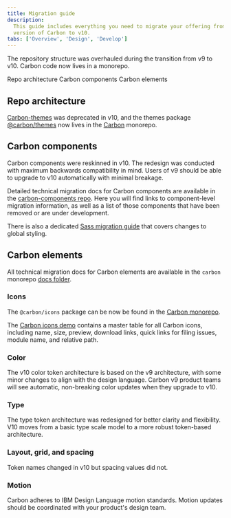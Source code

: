 ```yaml
---
title: Migration guide
description:
  This guide includes everything you need to migrate your offering from an older
  version of Carbon to v10.
tabs: ['Overview', 'Design', 'Develop']
---
```


<PageDescription>

The repository structure was overhauled during the transition from v9 to v10.
Carbon code now lives in a monorepo.

</PageDescription>

<AnchorLinks>

<AnchorLink>Repo architecture</AnchorLink>
<AnchorLink>Carbon components</AnchorLink>
<AnchorLink>Carbon elements</AnchorLink>

</AnchorLinks>

## Repo architecture

[Carbon-themes](https://github.com/carbon-design-system/carbon-themes) was
deprecated in v10, and the themes package
[@carbon/themes](https://github.com/carbon-design-system/carbon/tree/main/packages/themes)
now lives in the [Carbon](https://github.com/carbon-design-system/carbon)
monorepo.

<Row className="resource-card-group">
<Column colLg={4} colMd={4} noGutterSm>
<ResourceCard
    subTitle="@carbon/themes package"
    href="https://github.com/carbon-design-system/carbon/tree/main/packages/themes"
    >

<MdxIcon name="github" />

  </ResourceCard>
</Column>
</Row>

## Carbon components

Carbon components were reskinned in v10. The redesign was conducted with maximum
backwards compatibility in mind. Users of v9 should be able to upgrade to v10
automatically with minimal breakage.

Detailed technical migration docs for Carbon components are available in the
[carbon-components repo](https://github.com/carbon-design-system/carbon/blob/main/packages/components/docs/migration/migrate-to-10.x.md).
Here you will find links to component-level migration information, as well as a
list of those components that have been removed or are under development.

There is also a dedicated
[Sass migration guide](https://github.com/carbon-design-system/carbon/blob/main/packages/components/src/globals/scss/migrate-to-10.x.md)
that covers changes to global styling.

<Row className="resource-card-group">
<Column colLg={4} colMd={4} noGutterSm>
<ResourceCard
    subTitle="Migrate carbon-components"
    href="https://github.com/carbon-design-system/carbon/blob/main/packages/components/docs/migration/migrate-to-10.x.md"
    >

<MdxIcon name="github" />

  </ResourceCard>
</Column>
<Column colLg={4} colMd={4} noGutterSm>
<ResourceCard
    subTitle="Migrate carbon-components-react"
    href="https://github.com/carbon-design-system/carbon/tree/main/packages/react/docs/migration"
    >

<MdxIcon name="github" />

  </ResourceCard>
</Column>
<Column colLg={4} colMd={4} noGutterSm>
<ResourceCard
    subTitle="Migrate carbon-components Sass"
    href="https://github.com/carbon-design-system/carbon/blob/main/packages/components/src/globals/scss/migrate-to-10.x.md"
    >

<MdxIcon name="github" />

  </ResourceCard>
</Column>
</Row>

## Carbon elements

All technical migration docs for Carbon elements are available in the `carbon`
monorepo
[docs folder](https://github.com/carbon-design-system/carbon/tree/main/docs/migration).

<Row className="resource-card-group">
<Column colLg={4} colMd={4} noGutterSm>
<ResourceCard
    subTitle="Migrate elements"
    href="https://github.com/carbon-design-system/carbon/tree/main/docs/migration"
    >

<MdxIcon name="github" />

  </ResourceCard>
</Column>
</Row>

### Icons

The `@carbon/icons` package can be now be found in the
[Carbon monorepo](https://github.com/carbon-design-system/carbon/tree/main/packages/icons).

The
[Carbon icons demo](https://carbon-elements.netlify.com/icons/examples/preview/)
contains a master table for all Carbon icons, including name, size, preview,
download links, quick links for filing issues, module name, and relative path.

<Row className="resource-card-group">
<Column colLg={4} colMd={4} noGutterSm>
<ResourceCard
    subTitle="Carbon icon package"
    href="https://github.com/carbon-design-system/carbon/tree/main/packages/icons"
    >

<MdxIcon name="github" />

  </ResourceCard>
</Column>
<Column colLg={4} colMd={4} noGutterSm>
<ResourceCard
    subTitle="Migrate icons"
    href="https://github.com/carbon-design-system/carbon/blob/main/docs/migration/10.x-icons.md"
    >

<MdxIcon name="github" />

  </ResourceCard>
</Column>
<Column colLg={4} colMd={4} noGutterSm>
<ResourceCard
    subTitle="Icon demo"
    href="https://carbon-elements.netlify.com/icons/examples/preview/"
    >

<MdxIcon name="github" />

  </ResourceCard>
</Column>
</Row>

### Color

The v10 color token architecture is based on the v9 architecture, with some
minor changes to align with the design language. Carbon v9 product teams will
see automatic, non-breaking color updates when they upgrade to v10.

<Row className="resource-card-group">
<Column colLg={4} colMd={4} noGutterSm>
<ResourceCard
    subTitle="Migrate color"
    href="https://github.com/carbon-design-system/carbon/blob/main/docs/migration/10.x-color.md"
    >

<MdxIcon name="github" />

  </ResourceCard>
</Column>
<Column colLg={4} colMd={4} noGutterSm>
<ResourceCard
    subTitle="Primary token-value mapping"
    href="https://carbon-elements.netlify.com/colors/examples/preview/"
    >

<MdxIcon name="github" />

  </ResourceCard>
</Column>
<Column colLg={4} colMd={4} noGutterSm>
<ResourceCard
    subTitle="Themes token-value mapping"
    href="https://carbon-elements.netlify.com/themes/examples/preview/"
    >

<MdxIcon name="github" />

  </ResourceCard>
</Column>
</Row>

### Type

The type token architecture was redesigned for better clarity and flexibility.
V10 moves from a basic type scale model to a more robust token-based
architecture.

<Row className="resource-card-group">
<Column colLg={4} colMd={4} noGutterSm>
<ResourceCard
    subTitle="Migrate type"
    href="https://github.com/carbon-design-system/carbon/blob/main/docs/migration/10.x-type.md"
    >

<MdxIcon name="github" />

  </ResourceCard>
</Column>
<Column colLg={4} colMd={4} noGutterSm>
<ResourceCard
    subTitle="Type styles demo"
    href="https://carbon-elements.netlify.com/type/examples/preview/"
    >

<MdxIcon name="github" />

  </ResourceCard>
</Column>
</Row>

### Layout, grid, and spacing

Token names changed in v10 but spacing values did not.

<Row className="resource-card-group">
<Column colLg={4} colMd={4} noGutterSm>
<ResourceCard
    subTitle="Migrate the grid"
    href="https://github.com/carbon-design-system/carbon/blob/main/packages/components/src/globals/grid/migrate-to-10.x.md"
    >

<MdxIcon name="github" />

  </ResourceCard>
</Column>
<Column colLg={4} colMd={4} noGutterSm>
<ResourceCard
    subTitle="Migrate layout"
    href="https://github.com/carbon-design-system/carbon/blob/main/docs/migration/10.x-layout.md"
    >

<MdxIcon name="github" />

  </ResourceCard>
</Column>
<Column colLg={4} colMd={4} noGutterSm>
<ResourceCard
    subTitle="Interactive grid examples"
    href="https://carbon-elements.netlify.com/grid/examples/preview/"
    >

<MdxIcon name="github" />

  </ResourceCard>
</Column>
</Row>

### Motion

Carbon adheres to IBM Design Language motion standards. Motion updates should be
coordinated with your product's design team.

<Row className="resource-card-group">
<Column colLg={4} colMd={4} noGutterSm>
<ResourceCard
    subTitle="IBM motion package"
    href="https://github.com/carbon-design-system/carbon/tree/main/packages/motion"
    >

<MdxIcon name="github" />

  </ResourceCard>
</Column>
<Column colLg={4} colMd={4} noGutterSm>
<ResourceCard
    subTitle="Migrate motion"
    href="https://github.com/carbon-design-system/carbon/blob/main/docs/migration/10.x-motion.md"
    >

<MdxIcon name="github" />

  </ResourceCard>
</Column>
</Row>
